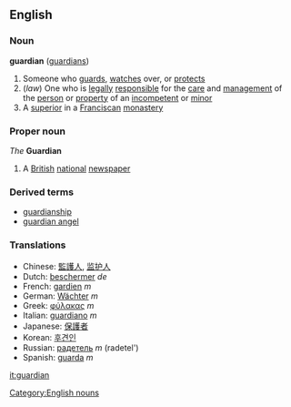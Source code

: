 ==English==
===Noun===
'''guardian''' ([[guardians]])
#Someone who [[guard]]s, [[watch]]es over, or [[protect]]s
#(''law'') One who is [[legally]] [[responsible]] for the [[care]] and [[management]] of the [[person]] or [[property]] of an [[incompetent]] or [[minor]]
#A [[superior]] in a [[Franciscan]] [[monastery]]
===Proper noun===
''The'' '''Guardian'''
#A [[British]] [[national]] [[newspaper]]

===Derived terms===
*[[guardianship]]
*[[guardian angel]]

===Translations===
*Chinese: [[監護人]], [[监护人]]
*Dutch: [[beschermer]] ''de''
*French: [[gardien]] ''m''
*German: [[Wächter]] ''m''
*Greek: [[φύλακας]] ''m''
*Italian: [[guardiano]] ''m''
*Japanese: [[保護者]]
*Korean: [[후견인]]
*Russian: [[радетель]] ''m'' (radetel')
*Spanish: [[guarda]] ''m''
[[Category:English nouns]]
[[it:guardian]]